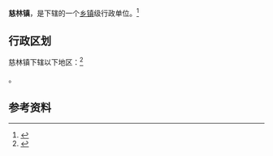 {{中国乡级行政区|14/04/28/104/000}}

'''慈林镇'''，是{{PRC admin/fullname|14/04/28/104/000|3}}下辖的一个[[乡镇|乡镇]]级行政单位。<ref>{{PRC admin/ref sgc|{{PRC admin/parent|14/04/28/104/000}}}}</ref>

== 行政区划 ==

慈林镇下辖以下地区：<ref>{{PRC admin/ref sgc|14/04/28/104/000}}</ref>

{{PRC admin/children|14/04/28/104/000}}。

== 参考资料 ==

{{reflist}}

{{行政区划小作品}}
{{PRC admin/navcat|14/04/28/104/000}}